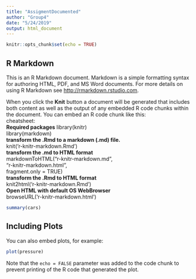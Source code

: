 ```yaml
---
title: "AssigmentDocumented"
author: "Group4"
date: "5/24/2019"
output: html_document
---
```


```r
knitr::opts_chunk$set(echo = TRUE)
```

## R Markdown

This is an R Markdown document. Markdown is a simple formatting syntax for authoring HTML, PDF, and MS Word documents. For more details on using R Markdown see <http://rmarkdown.rstudio.com>.  

When you click the **Knit** button a document will be generated that includes both content as well as the output of any embedded R code chunks within the document. You can embed an R code chunk like this:  
cheatsheet:  
**Required packages** 
library(knitr)  
library(markdown)  
**transform the .Rmd to a markdown (.md) file.**  
knit('r-knitr-markdown.Rmd')  
**transform the .md to HTML format**  
markdownToHTML("r-knitr-markdown.md",  
"r-knitr-markdown.html",  
fragment.only = TRUE)  
**transform the .Rmd to HTML format**  
knit2html('r-knitr-markdown.Rmd')  
**Open HTML with default OS WebBrowser**  
browseURL('r-knitr-markdown.html')  
```r
summary(cars)
```

## Including Plots

You can also embed plots, for example:

```r
plot(pressure)
```

Note that the `echo = FALSE` parameter was added to the code chunk to prevent printing of the R code that generated the plot.
